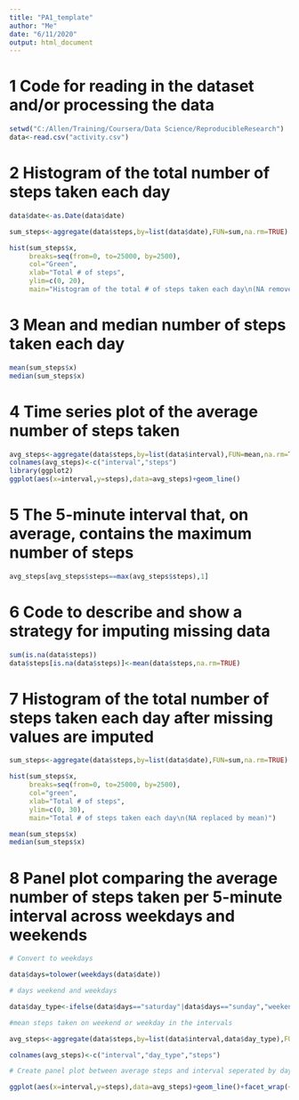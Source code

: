 ---
title: "PA1_template"
author: "Me"
date: "6/11/2020"
output: html_document
---

# 1 Code for reading in the dataset and/or processing the data

```{r}
setwd("C:/Allen/Training/Coursera/Data Science/ReproducibleResearch")
data<-read.csv("activity.csv")
```

# 2 Histogram of the total number of steps taken each day
```{r}
data$date<-as.Date(data$date)

sum_steps<-aggregate(data$steps,by=list(data$date),FUN=sum,na.rm=TRUE) 

hist(sum_steps$x, 
     breaks=seq(from=0, to=25000, by=2500),
     col="Green", 
     xlab="Total # of steps", 
     ylim=c(0, 20), 
     main="Histogram of the total # of steps taken each day\n(NA removed)")
```

# 3 Mean and median number of steps taken each day

```{r}
mean(sum_steps$x)
median(sum_steps$x)
```

# 4 Time series plot of the average number of steps taken

```{r}
avg_steps<-aggregate(data$steps,by=list(data$interval),FUN=mean,na.rm=TRUE)
colnames(avg_steps)<-c("interval","steps")
library(ggplot2)
ggplot(aes(x=interval,y=steps),data=avg_steps)+geom_line()
```

# 5 The 5-minute interval that, on average, contains the maximum number of steps

```{r}
avg_steps[avg_steps$steps==max(avg_steps$steps),1]
```

# 6 Code to describe and show a strategy for imputing missing data

```{r}
sum(is.na(data$steps))
data$steps[is.na(data$steps)]<-mean(data$steps,na.rm=TRUE)
```

# 7 Histogram of the total number of steps taken each day after missing values are imputed

```{r}
sum_steps<-aggregate(data$steps,by=list(data$date),FUN=sum,na.rm=TRUE) 

hist(sum_steps$x, 
     breaks=seq(from=0, to=25000, by=2500),
     col="green", 
     xlab="Total # of steps", 
     ylim=c(0, 30), 
     main="Total # of steps taken each day\n(NA replaced by mean)")

mean(sum_steps$x)
median(sum_steps$x)
```

# 8 Panel plot comparing the average number of steps taken per 5-minute interval across weekdays and weekends

```{r}

# Convert to weekdays

data$days=tolower(weekdays(data$date))

# days weekend and weekdays

data$day_type<-ifelse(data$days=="saturday"|data$days=="sunday","weekend","weekday")

#mean steps taken on weekend or weekday in the intervals

avg_steps<-aggregate(data$steps,by=list(data$interval,data$day_type),FUN=mean,na.rm=TRUE)

colnames(avg_steps)<-c("interval","day_type","steps")

# Create panel plot between average steps and interval seperated by day type

ggplot(aes(x=interval,y=steps),data=avg_steps)+geom_line()+facet_wrap(~avg_steps$day_type)
```


